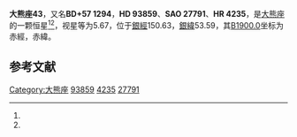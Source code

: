 {{Starbox begin
| name = 大熊座43
}}
{{Starbox observe
| epoch = [[J2000.0|J2000.0]]
| constell = [[大熊座|大熊座]]<ref name=SIMBAD>{{cite web
 | url=http://simbad.u-strasbg.fr/simbad/sim-id?Ident=HR+4235
 | title =Pulsating variable Star
 | publisher=Centre de Données astronomiques de Strasbourg
 | work=SIMBAD
 | accessdate=2012-07-13}}</ref><ref name=DATA>{{cite web
 | url=http://vizier.u-strasbg.fr/viz-bin/VizieR-5?-out.add=.&-source=5050&-corr=PK=HR&-out.max=9999&HR=4235
 | title=VizieR Detailed Page
 | accessdate=2012-07-13
 | archive-date=2016-03-05
 | archive-url=https://web.archive.org/web/20160305210446/http://vizier.u-strasbg.fr/viz-bin/VizieR-5?-out.add=.&-source=5050&-corr=PK=HR&-out.max=9999&HR=4235
 | dead-url=no
 }}</ref>
| 星官 = 
| ra = {{RA|10|51|11.1}}<ref name=SIMBAD /><ref name=DATA />
| dec = {{DEC|+56|34|56}}<ref name=SIMBAD /><ref name=DATA />
| appmag_v = 5.67<ref name=SIMBAD /><ref name=DATA />
}}
{{Starbox character
| class = K2III<ref name=SIMBAD /><ref name=DATA />
| b-v = 1.12<ref name=SIMBAD /><ref name=DATA />
| u-b = <ref name=SIMBAD /><ref name=DATA />
| r-i = <ref name=SIMBAD /><ref name=DATA />
| variable = 
}}
{{Starbox astrometry
| radial_v = 
| prop_mo_ra = 15
| parallax = 
| p_error = 
}}
{{Starbox catalog
| names =BD+57 1294，[[SAO星表|SAO]] 27791，[[HD星表|HD]] 93859，[[HR星表|HR]] 4235}}
{{Starbox reference |Simbad=HR+4235}}
{{Starbox end}}

'''大熊座43'''，又名'''BD+57 1294'''，'''HD 93859'''、'''SAO 27791'''、'''HR 4235'''，是[[大熊座|大熊座]]的一颗恒星<ref name=SIMBAD /><ref name=DATA />，视星等为5.67，位于[[銀道座標系|銀經]]150.63，[[銀道座標系|銀緯]]53.59，其[[B1900.0|B1900.0]]坐标为赤經{{RA|10|45|1.3}}，赤緯{{DEC|+57|53.59|42}}。

== 参考文献 ==
{{reflist}}

{{star-stub}}

{{大熊座恒星}}
[[Category:大熊座|Category:大熊座]]
[[Category:HD和HDE天體|93859]]
[[Category:HR天體|4235]]
[[Category:SAO天體|27791]]